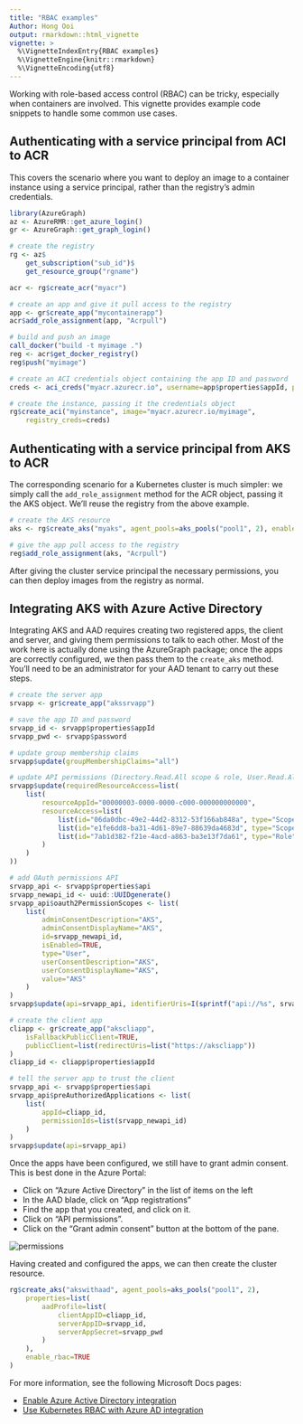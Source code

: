 ```yaml
---
title: "RBAC examples"
Author: Hong Ooi
output: rmarkdown::html_vignette
vignette: >
  %\VignetteIndexEntry{RBAC examples}
  %\VignetteEngine{knitr::rmarkdown}
  %\VignetteEncoding{utf8}
---
```


Working with role-based access control (RBAC) can be tricky, especially when containers are involved. This vignette provides example code snippets to handle some common use cases.

## Authenticating with a service principal from ACI to ACR

This covers the scenario where you want to deploy an image to a container instance using a service principal, rather than the registry's admin credentials.

```r
library(AzureGraph)
az <- AzureRMR::get_azure_login()
gr <- AzureGraph::get_graph_login()

# create the registry
rg <- az$
    get_subscription("sub_id")$
    get_resource_group("rgname")

acr <- rg$create_acr("myacr")

# create an app and give it pull access to the registry
app <- gr$create_app("mycontainerapp")
acr$add_role_assignment(app, "Acrpull")

# build and push an image
call_docker("build -t myimage .")
reg <- acr$get_docker_registry()
reg$push("myimage")

# create an ACI credentials object containing the app ID and password
creds <- aci_creds("myacr.azurecr.io", username=app$properties$appId, password=app$password)

# create the instance, passing it the credentials object
rg$create_aci("myinstance", image="myacr.azurecr.io/myimage",
    registry_creds=creds)
```

## Authenticating with a service principal from AKS to ACR

The corresponding scenario for a Kubernetes cluster is much simpler: we simply call the `add_role_assignment` method for the ACR object, passing it the AKS object. We'll reuse the registry from the above example.

```r
# create the AKS resource
aks <- rg$create_aks("myaks", agent_pools=aks_pools("pool1", 2), enable_rbac=TRUE)

# give the app pull access to the registry
reg$add_role_assignment(aks, "Acrpull")
```

After giving the cluster service principal the necessary permissions, you can then deploy images from the registry as normal.

## Integrating AKS with Azure Active Directory

Integrating AKS and AAD requires creating two registered apps, the client and server, and giving them permissions to talk to each other. Most of the work here is actually done using the AzureGraph package; once the apps are correctly configured, we then pass them to the `create_aks` method. You'll need to be an administrator for your AAD tenant to carry out these steps.

```r
# create the server app
srvapp <- gr$create_app("akssrvapp")

# save the app ID and password
srvapp_id <- srvapp$properties$appId
srvapp_pwd <- srvapp$password

# update group membership claims
srvapp$update(groupMembershipClaims="all")

# update API permissions (Directory.Read.All scope & role, User.Read.All)
srvapp$update(requiredResourceAccess=list(
    list(
        resourceAppId="00000003-0000-0000-c000-000000000000",
        resourceAccess=list(
            list(id="06da0dbc-49e2-44d2-8312-53f166ab848a", type="Scope"),
            list(id="e1fe6dd8-ba31-4d61-89e7-88639da4683d", type="Scope"),
            list(id="7ab1d382-f21e-4acd-a863-ba3e13f7da61", type="Role")
        )
    )
))

# add OAuth permissions API
srvapp_api <- srvapp$properties$api
srvapp_newapi_id <- uuid::UUIDgenerate()
srvapp_api$oauth2PermissionScopes <- list(
    list(
        adminConsentDescription="AKS",
        adminConsentDisplayName="AKS",
        id=srvapp_newapi_id,
        isEnabled=TRUE,
        type="User",
        userConsentDescription="AKS",
        userConsentDisplayName="AKS",
        value="AKS"
    )
)
srvapp$update(api=srvapp_api, identifierUris=I(sprintf("api://%s", srvapp_id)))

# create the client app
cliapp <- gr$create_app("akscliapp",
    isFallbackPublicClient=TRUE,
    publicClient=list(redirectUris=list("https://akscliapp"))
)
cliapp_id <- cliapp$properties$appId

# tell the server app to trust the client
srvapp_api <- srvapp$properties$api
srvapp_api$preAuthorizedApplications <- list(
    list(
        appId=cliapp_id,
        permissionIds=list(srvapp_newapi_id)
    )
)
srvapp$update(api=srvapp_api)
```

Once the apps have been configured, we still have to grant admin consent. This is best done in the Azure Portal:

- Click on "Azure Active Directory" in the list of items on the left
- In the AAD blade, click on "App registrations"
- Find the app that you created, and click on it.
- Click on "API permissions".
- Click on the "Grant admin consent" button at the bottom of the pane.

![](perms2.png "permissions")

Having created and configured the apps, we can then create the cluster resource.

```r
rg$create_aks("akswithaad", agent_pools=aks_pools("pool1", 2),
    properties=list(
        aadProfile=list(
            clientAppID=cliapp_id,
            serverAppID=srvapp_id,
            serverAppSecret=srvapp_pwd
        )
    ),
    enable_rbac=TRUE
)
```

For more information, see the following Microsoft Docs pages:

- [Enable Azure Active Directory integration](https://docs.microsoft.com/en-us/azure/aks/azure-ad-integration)
- [Use Kubernetes RBAC with Azure AD integration](https://docs.microsoft.com/en-us/azure/aks/azure-ad-rbac)
